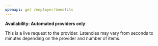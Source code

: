 ```yaml
---
openapi: get /employer/benefits
---
```

**Availability: Automated providers only**

This is a live request to the provider. Latencies may vary from seconds to minutes depending on the provider and number of items.